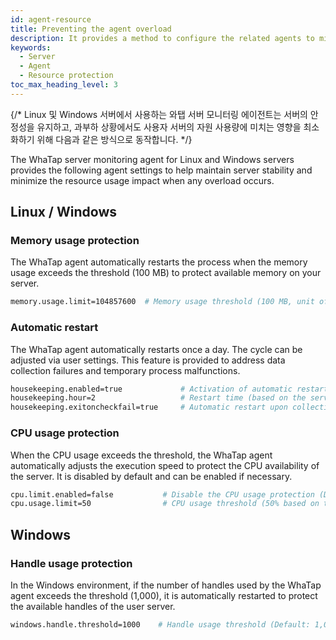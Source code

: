 ```yaml
---
id: agent-resource
title: Preventing the agent overload
description: It provides a method to configure the related agents to minimize the impact on resource usage of user servers when any overload occurs.
keywords:
  - Server
  - Agent
  - Resource protection
toc_max_heading_level: 3
---
```


{/* Linux 및 Windows 서버에서 사용하는 와탭 서버 모니터링 에이전트는 서버의 안정성을 유지하고, 과부하 상황에서도 사용자 서버의 자원 사용량에 미치는 영향을 최소화하기 위해 다음과 같은 방식으로 동작합니다. */}

The WhaTap server monitoring agent for Linux and Windows servers provides the following agent settings to help maintain server stability and minimize the resource usage impact when any overload occurs.

## Linux / Windows

### Memory usage protection

The WhaTap agent automatically restarts the process when the memory usage exceeds the threshold (100 MB) to protect available memory on your server.

```bash
memory.usage.limit=104857600  # Memory usage threshold (100 MB, unit of byte)
```

### Automatic restart

The WhaTap agent automatically restarts once a day. The cycle can be adjusted via user settings. This feature is provided to address data collection failures and temporary process malfunctions.

```bash
housekeeping.enabled=true             # Activation of automatic restart (Default: true)
housekeeping.hour=2                   # Restart time (based on the server time, Default: 2 O'clock)
housekeeping.exitoncheckfail=true     # Automatic restart upon collection failure (Default: true)
```

### CPU usage protection

When the CPU usage exceeds the threshold, the WhaTap agent automatically adjusts the execution speed to protect the CPU availability of the server. It is disabled by default and can be enabled if necessary.

```bash
cpu.limit.enabled=false           # Disable the CPU usage protection (Default: false)
cpu.usage.limit=50                # CPU usage threshold (50% based on the sigle core)
```

## Windows

### Handle usage protection

In the Windows environment, if the number of handles used by the WhaTap agent exceeds the threshold (1,000), it is automatically restarted to protect the available handles of the user server.

```bash
windows.handle.threshold=1000    # Handle usage threshold (Default: 1,000)
```

